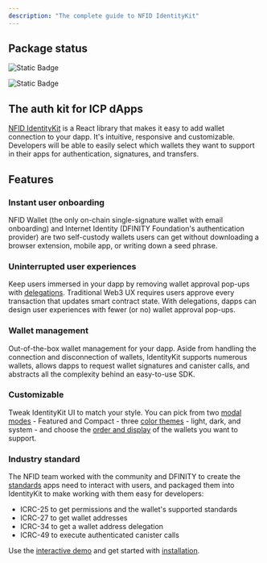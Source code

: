 ```yaml
---
description: "The complete guide to NFID IdentityKit"
---
```


## Package status

![Static Badge](https://img.shields.io/badge/version-1.0.12-blue)

![Static Badge](https://img.shields.io/badge/build-passing-brightgreen)

## The auth kit for ICP dApps

[NFID IdentityKit](https://qzjsg-qiaaa-aaaam-acupa-cai.icp0.io/) is a React library that makes it
easy to add wallet connection to your dapp. It's intuitive, responsive and customizable. Developers
will be able to easily select which wallets they want to support in their apps for authentication,
signatures, and transfers.

## Features

### Instant user onboarding

NFID Wallet (the only on-chain single-signature wallet with email onboarding) and Internet Identity
(DFINITY Foundation's authentication provider) are two self-custody wallets users can get without
downloading a browser extension, mobile app, or writing down a seed phrase.

### Uninterrupted user experiences

Keep users immersed in your dapp by removing wallet approval pop-ups with
[delegations](/guides/removing-wallet-pop-ups). Traditional Web3 UX requires users approve every
transaction that updates smart contract state. With delegations, dapps can design user experiences
with fewer (or no) wallet approval pop-ups.

### Wallet management

Out-of-the-box wallet management for your dapp. Aside from handling the connection and disconnection
of wallets, IdentityKit supports numerous wallets, allows dapps to request wallet signatures and
canister calls, and abstracts all the complexity behind an easy-to-use SDK.

### Customizable

Tweak IdentityKit UI to match your style. You can pick from two
[modal modes](/getting-started/modal-modes) - Featured and Compact - three
[color themes](/getting-started/theming) - light, dark, and system - and choose the
[order and display](/getting-started/wallets-list) of the wallets you want to support.

### Industry standard

The NFID team worked with the community and DFINITY to create the
[standards](https://github.com/dfinity/wg-identity-authentication) apps need to interact with users,
and packaged them into IdentityKit to make working with them easy for developers:

- ICRC-25 to get permissions and the wallet's supported standards
- ICRC-27 to get wallet addresses
- ICRC-34 to get a wallet address delegation
- ICRC-49 to execute authenticated canister calls

Use the [interactive demo](https://qzjsg-qiaaa-aaaam-acupa-cai.icp0.io/demo) and get started with
[installation](/getting-started/installation).
